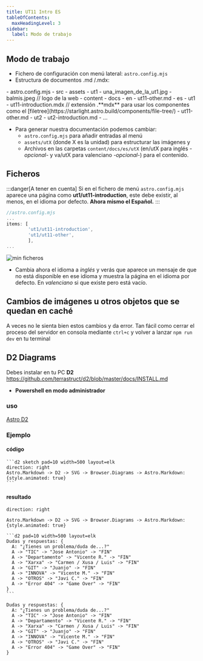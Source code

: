 ```yaml
---
title: UT11 Intro ES
tableOfContents:
  maxHeadingLevel: 3
sidebar:
  label: Modo de trabajo
---
```



## Modo de trabajo
- Fichero de configuración con menú lateral: `astro.config.mjs`
- Estructura de documentos .md /.mdx:

<FileTree>
- astro.config.mjs
- src
  - assets
    - ut1
      - una_imagen_de_la_ut1.jpg 
    - balmis.jpeg // logo de la web
  - content
    - docs
      - en
        - ut11-other.md
      - es
        - ut1
          - ut11-introduction.mdx // extensión .**mdx** para usar los componentes como el [filetree](https://starlight.astro.build/components/file-tree/)
          - ut11-other.md
        - ut2
          - ut2-introduction.md
          - ...
</FileTree>

- Para generar nuestra documentación podemos cambiar:
  - `astro.config.mjs` para añadir entradas al menú
  - `assets/utX` (donde X es la unidad) para estructurar las imágenes y 
  - Archivos en las carpetas `content/docs/es/utX` (en/utX para inglés _-opcional-_ y va/utX para valenciano _-opcional-_) para el contenido. 
  
## Ficheros

:::danger[A tener en cuenta]
Si en el fichero de menú `astro.config.mjs` aparece una página como **ut1/ut11-introduction**, este debe existir, al menos, en el idioma por defecto. **Ahora mismo el Español.**
:::

```js
//astro.config.mjs
...
items: [
        'ut1/ut11-introduction',
        'ut1/ut11-other',
        ],     
... 
```
![min ficheros](../../../../assets/ut1/min_files_225x196.png)

- Cambia ahora el idioma a _inglés_ y verás que aparece un mensaje de que no está disponible en ese idioma y muestra la página en el idioma por defecto. En _valenciano_ si que existe pero está vacío.

## Cambios de imágenes u otros objetos que se quedan en caché

A veces no le sienta bien estos cambios y da error. Tan fácil como cerrar el proceso del servidor en consola mediante `ctrl+c` y volver a lanzar `npm run dev` en tu terminal

## D2 Diagrams
Debes instalar en tu PC **D2**
https://github.com/terrastruct/d2/blob/master/docs/INSTALL.md

- **Powershell en modo administrador**


### uso
[Astro D2](https://astro-d2.vercel.app/examples/hello-world/)
### Ejemplo
#### código

````text
```d2 sketch pad=10 width=500 layout=elk
direction: right
Astro.Markdown -> D2 -> SVG -> Browser.Diagrams -> Astro.Markdown: {style.animated: true}
```
````
#### resultado
```d2 sketch pad=10 width=500 layout=elk
direction: right

Astro.Markdown -> D2 -> SVG -> Browser.Diagrams -> Astro.Markdown: {style.animated: true}
```

````text
```d2 pad=10 width=500 layout=elk
Dudas y respuestas: {
  A: "¿Tienes un problema/duda de...?"
  A -> "TIC" -> "Jose Antonio" -> "FIN"
  A -> "Departamento" -> "Vicente R." -> "FIN"
  A -> "Xarxa" -> "Carmen / Xusa / Luis" -> "FIN"
  A -> "GIT" -> "Juanjo" -> "FIN"
  A -> "INNOVA" -> "Vicente M." -> "FIN"
  A -> "OTROS" -> "Javi C." -> "FIN"
  A -> "Error 404" -> "Game Over" -> "FIN"
} 
```
````


```d2 pad=10 width=500 layout=elk
Dudas y respuestas: {
  A: "¿Tienes un problema/duda de...?"
  A -> "TIC" -> "Jose Antonio" -> "FIN"
  A -> "Departamento" -> "Vicente R." -> "FIN"
  A -> "Xarxa" -> "Carmen / Xusa / Luis" -> "FIN"
  A -> "GIT" -> "Juanjo" -> "FIN"
  A -> "INNOVA" -> "Vicente M." -> "FIN"
  A -> "OTROS" -> "Javi C." -> "FIN"
  A -> "Error 404" -> "Game Over" -> "FIN"
} 
```

